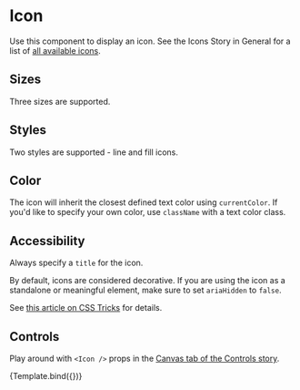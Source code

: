 
<Meta title="Components/Atoms/Icon" component={Icon} />

# Icon

Use this component to display an icon. See the Icons Story in General for a list of [all available icons](?path=/docs/general-icons--page).

<Canvas>
  <Story name="Component">
    <Icon icon="info" title="Info" className="" />
  </Story>
</Canvas>

## Sizes

Three sizes are supported.

<Canvas>
  <Story name="Sizes">
    <Icon icon="star" size="sm" title="Star" className="my-8 " />
    <Icon icon="star" size="md" title="Star" className="my-8 " />
    <Icon icon="star" size="lg" title="Star" className="my-8 " />
  </Story>
</Canvas>

## Styles

Two styles are supported - line and fill icons.

<Canvas>
  <Story name="Styles">
    <Icon
      icon="clipboard"
      style="line"
      size="lg"
      title="Volume up"
      className="my-8 "
    />
    <Icon
      icon="clipboard"
      style="fill"
      size="lg"
      title="Volume up"
      className="my-8 "
    />
  </Story>
</Canvas>

## Color

The icon will inherit the closest defined text color using `currentColor`. If you'd like to specify your own color, use `className` with a text color class.

<Canvas>
  <Story name="Color">
    <Icon icon="colorPalette" size="lg" title="Color palette" className="" />
  </Story>
</Canvas>

## Accessibility

Always specify a `title` for the icon.

By default, icons are considered decorative.
If you are using the icon as a standalone or meaningful element, make sure to set `ariaHidden` to `false`.

See [this article on CSS Tricks](https://css-tricks.com/accessible-svgs/#example-1-standalone-icon-meaningful) for details.

<Canvas>
  <Story name="Accessibility">
    <Icon icon="options" title="Options" ariaHidden={false} className="" />
  </Story>
</Canvas>

## Controls

Play around with `<Icon />` props in the [Canvas tab of the Controls story](?path=/story/design-system-atoms-icon--controls).


<Canvas>
  <Story
    name="Controls"
    args={{
      icon: 'info',
      title: 'Info',
      className: ''
    }}
  >
    {Template.bind({})}
  </Story>
</Canvas>
